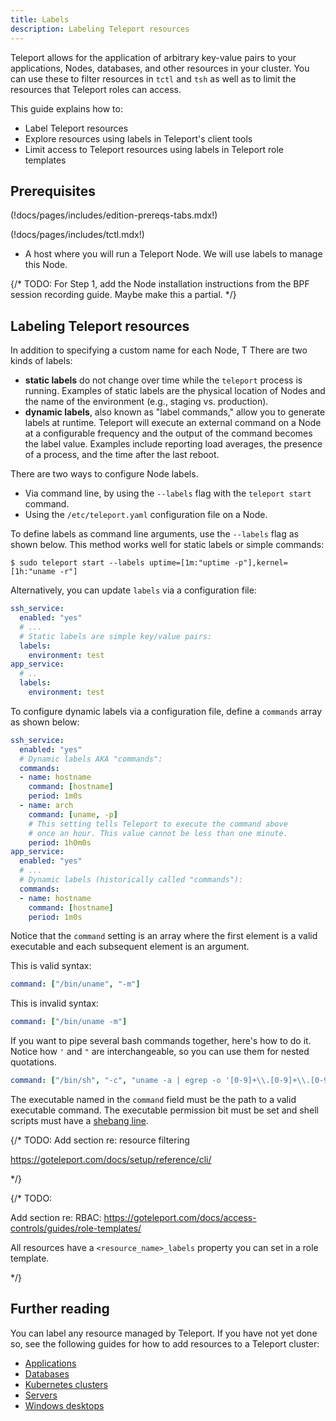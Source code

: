 ```yaml
---
title: Labels
description: Labeling Teleport resources
---
```


Teleport allows for the application of arbitrary key-value pairs to your
applications, Nodes, databases, and other resources in your cluster. You can use
these to filter resources in `tctl` and `tsh` as well as to limit the resources
that Teleport roles can access.

This guide explains how to:

- Label Teleport resources
- Explore resources using labels in Teleport's client tools
- Limit access to Teleport resources using labels in Teleport role templates

## Prerequisites

(!docs/pages/includes/edition-prereqs-tabs.mdx!)

(!docs/pages/includes/tctl.mdx!)

- A host where you will run a Teleport Node. We will use labels to manage this Node.

{/* TODO: For Step 1, add the Node installation instructions from the 
BPF session recording guide. Maybe make this a partial. */}

## Labeling Teleport resources

In addition to specifying a custom name for each Node, T
There are two kinds of labels:

- **static labels** do not change over time while the `teleport` process is
  running. Examples of static labels are the physical location of Nodes and the
  name of the environment (e.g., staging vs. production).
- **dynamic labels**, also known as "label commands," allow you to generate
  labels at runtime. Teleport will execute an external command on a Node at a
  configurable frequency and the output of the command becomes the label value.
  Examples include reporting load averages, the presence of a process, and the time after
  the last reboot.

There are two ways to configure Node labels.

- Via command line, by using the `--labels` flag with the `teleport start`
   command.
- Using the `/etc/teleport.yaml` configuration file on a Node.

To define labels as command line arguments, use the `--labels` flag as shown
below. This method works well for static labels or simple commands:

```code
$ sudo teleport start --labels uptime=[1m:"uptime -p"],kernel=[1h:"uname -r"]
```

Alternatively, you can update `labels` via a configuration file:

```yaml
ssh_service:
  enabled: "yes"
  # ...
  # Static labels are simple key/value pairs:
  labels:
    environment: test
app_service:
  # ..
  labels:
    environment: test
```

To configure dynamic labels via a configuration file, define a `commands` array
as shown below:

```yaml
ssh_service:
  enabled: "yes"
  # Dynamic labels AKA "commands":
  commands:
  - name: hostname
    command: [hostname]
    period: 1m0s
  - name: arch
    command: [uname, -p]
    # This setting tells Teleport to execute the command above
    # once an hour. This value cannot be less than one minute.
    period: 1h0m0s
app_service:
  enabled: "yes"
  # ...
  # Dynamic labels (historically called "commands"):
  commands:
  - name: hostname
    command: [hostname]
    period: 1m0s
```

Notice that the `command` setting is an array where the first element
is a valid executable and each subsequent element is an argument.

This is valid syntax:

```yaml
command: ["/bin/uname", "-m"]
```

This is invalid syntax:

```yaml
command: ["/bin/uname -m"]
```

If you want to pipe several bash commands together, here's how to do it. Notice
how `'` and `"` are interchangeable, so you can use them for nested quotations.

```yaml
command: ["/bin/sh", "-c", "uname -a | egrep -o '[0-9]+\\.[0-9]+\\.[0-9]+'"]
```

The executable named in the `command` field must be the path to a valid
executable command. The executable permission bit must be set and shell scripts
must have a [shebang line](https://en.wikipedia.org/wiki/Shebang_\(Unix\)).

{/* TODO: Add section re: resource filtering 

https://goteleport.com/docs/setup/reference/cli/

*/}

{/* TODO: 

Add section re: RBAC: https://goteleport.com/docs/access-controls/guides/role-templates/

All resources have a `<resource_name>_labels` property you can set in a role template.

*/}

## Further reading

You can label any resource managed by Teleport. If you have not yet done so, see
the following guides for how to add resources to a Teleport cluster:

- [Applications](../../application-access/getting-started.mdx)
- [Databases](../../database-access/getting-started.mdx)
- [Kubernetes clusters](../../kubernetes-access/getting-started.mdx)
- [Servers](../../server-access/getting-started.mdx)
- [Windows desktops](../../desktop-access/getting-started.mdx)